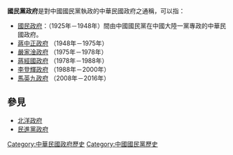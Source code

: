 '''國民黨政府'''是對中國國民黨執政的中華民國政府之通稱，可以指：

* [[國民政府|國民政府]]：（1925年－1948年）間由中國國民黨在中國大陸一黨專政的中華民國政府。
* [[蔣中正政府|蔣中正政府]] （1948年－1975年）
* [[嚴家淦政府|嚴家淦政府]] （1975年－1978年）
* [[蔣經國政府|蔣經國政府]] （1978年－1988年）
* [[李登輝政府|李登輝政府]] （1988年－2000年）
* [[馬英九政府|馬英九政府]] （2008年－2016年）

== 參見 ==
* [[北洋政府|北洋政府]]
* [[民進黨政府|民進黨政府]]

{{disambig|Cat=组织机构消歧义}}

[[Category:中華民國政府歷史|Category:中華民國政府歷史]]
[[Category:中國國民黨歷史|Category:中國國民黨歷史]]